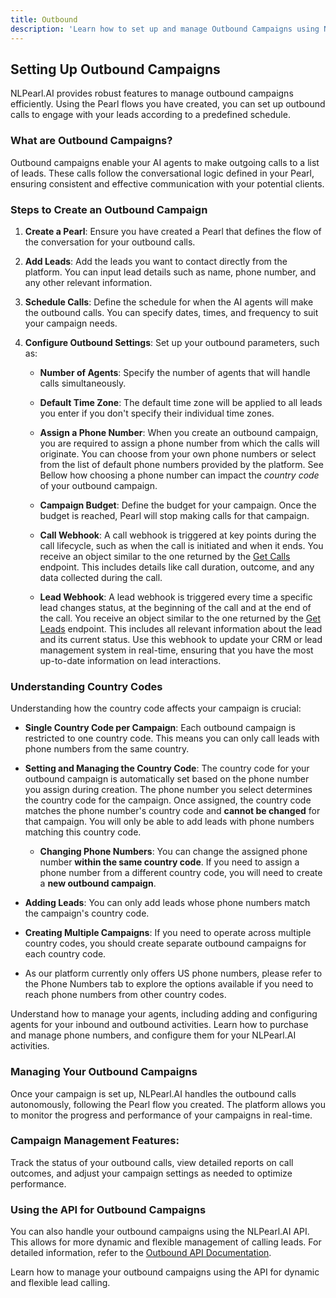 ```yaml
---
title: Outbound
description: 'Learn how to set up and manage Outbound Campaigns using NLPearl.AI to handle outbound calls effectively.'
---
```



## Setting Up Outbound Campaigns

NLPearl.AI provides robust features to manage outbound campaigns efficiently. Using the Pearl flows you have created, you can set up outbound calls to engage with your leads according to a predefined schedule.

### What are Outbound Campaigns?

Outbound campaigns enable your AI agents to make outgoing calls to a list of leads. These calls follow the conversational logic defined in your Pearl, ensuring consistent and effective communication with your potential clients.

### Steps to Create an Outbound Campaign

1. **Create a Pearl**: Ensure you have created a Pearl that defines the flow of the conversation for your outbound calls.

2. **Add Leads**: Add the leads you want to contact directly from the platform. You can input lead details such as name, phone number, and any other relevant information.

3. **Schedule Calls**: Define the schedule for when the AI agents will make the outbound calls. You can specify dates, times, and frequency to suit your campaign needs.

4. **Configure Outbound Settings**: Set up your outbound parameters, such as:

   - **Number of Agents**: Specify the number of agents that will handle calls simultaneously.

   - **Default Time Zone**: The default time zone will be applied to all leads you enter if you don't specify their individual time zones.

   - **Assign a Phone Number**: When you create an outbound campaign, you are required to assign a phone number from which the calls will originate. 
   You can choose from your own phone numbers or select from the list of default phone numbers provided by the platform. 
   See Bellow how choosing a phone number can impact the *country code* of your outbound campaign.

   - **Campaign Budget**: Define the budget for your campaign. Once the budget is reached, Pearl will stop making calls for that campaign.

   - **Call Webhook**: A call webhook is triggered at key points during the call lifecycle, such as when the call is initiated and when it ends.
	You receive an object similar to the one returned by the [Get Calls](/api-reference/call/get-call) endpoint. This includes details like call duration, outcome, and any data collected during the call.
  
   - **Lead Webhook**: A lead webhook is triggered every time a specific lead changes status, at the beginning of the call and at the end of the call.
	You receive an object similar to the one returned by the [Get Leads](/api-reference/outbound/get-lead) endpoint. This includes all relevant information about the lead and its current status.
	Use this webhook to update your CRM or lead management system in real-time, ensuring that you have the most up-to-date information on lead interactions.


### Understanding Country Codes

Understanding how the country code affects your campaign is crucial:

- **Single Country Code per Campaign**: Each outbound campaign is restricted to one country code. This means you can only call leads with phone numbers from the same country.

- **Setting and Managing the Country Code**: The country code for your outbound campaign is automatically set based on the phone number you assign during creation. The phone number you select determines the country code for the campaign. Once assigned, the country code matches the phone number's country code and **cannot be changed** for that campaign. You will only be able to add leads with phone numbers matching this country code.

  - **Changing Phone Numbers**: You can change the assigned phone number **within the same country code**. If you need to assign a phone number from a different country code, you will need to create a **new outbound campaign**.

- **Adding Leads**: You can only add leads whose phone numbers match the campaign's country code.

- **Creating Multiple Campaigns**: If you need to operate across multiple country codes, you should create separate outbound campaigns for each country code.
- As our platform currently only offers US phone numbers, please refer to the Phone Numbers tab to explore the options available if you need to reach phone numbers from other country codes.

<CardGroup cols={2}>
  <Card
    title="Agents"
    icon="users"
    href="/pages/agents"
  >
    Understand how to manage your agents, including adding and configuring agents for your inbound and outbound activities.
  </Card>
  <Card
    title="Phone Numbers"
    icon="phone"
    href="/pages/phone_numbers"
  >
    Learn how to purchase and manage phone numbers, and configure them for your NLPearl.AI activities.
  </Card>
</CardGroup>

### Managing Your Outbound Campaigns

Once your campaign is set up, NLPearl.AI handles the outbound calls autonomously, following the Pearl flow you created. The platform allows you to monitor the progress and performance of your campaigns in real-time.

<div className="campaign-management-info">
  <h3>Campaign Management Features:</h3>
  <p>Track the status of your outbound calls, view detailed reports on call outcomes, and adjust your campaign settings as needed to optimize performance.</p>
</div>

### Using the API for Outbound Campaigns

You can also handle your outbound campaigns using the NLPearl.AI API. This allows for more dynamic and flexible management of calling leads. 
For detailed information, refer to the [Outbound API Documentation](/api-reference/outbound/get-outbounds).

<CardGroup cols={1}>
  <Card
    title="Outbound API"
    icon="network-wired"
    href="/api-reference/outbound/get-outbounds"
  >
    Learn how to manage your outbound campaigns using the API for dynamic and flexible lead calling.
  </Card>
</CardGroup>




